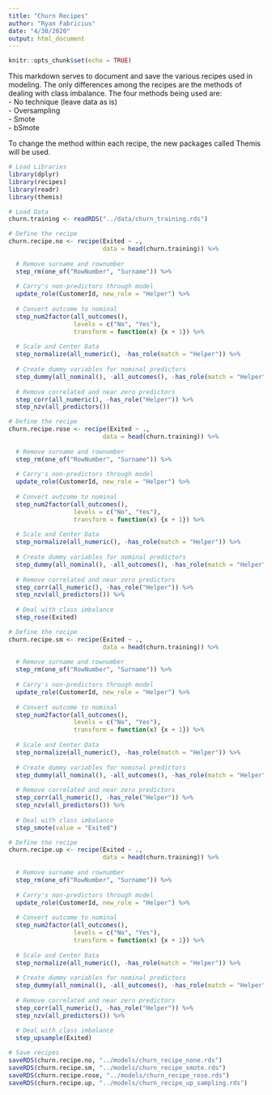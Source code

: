 ```yaml
---
title: "Churn Recipes"
author: "Ryan Fabricius"
date: "4/30/2020"
output: html_document
---
```


```r
knitr::opts_chunk$set(echo = TRUE)
```

This markdown serves to document and save the various recipes used in modeling. The only differences among the recipes are the methods of dealing with class imbalance. The four methods being used are:  
- No technique (leave data as is)  
- Oversampling  
- Smote  
- bSmote  

To change the method within each recipe, the new packages called Themis will be used.

```r
# Load Libraries
library(dplyr)
library(recipes)
library(readr)
library(themis)
```

```r
# Load Data
churn.training <- readRDS("../data/churn_training.rds")
```

```r
# Define the recipe
churn.recipe.no <- recipe(Exited ~ ., 
                          data = head(churn.training)) %>% 
  
  # Remove surname and rownumber
  step_rm(one_of("RowNumber", "Surname")) %>% 
  
  # Carry's non-predictors through model
  update_role(CustomerId, new_role = "Helper") %>% 
  
  # Convert outcome to nominal
  step_num2factor(all_outcomes(), 
                  levels = c("No", "Yes"),
                  transform = function(x) {x + 1}) %>% 
  
  # Scale and Center Data
  step_normalize(all_numeric(), -has_role(match = "Helper")) %>% 
  
  # Create dummy variables for nominal predictors
  step_dummy(all_nominal(), -all_outcomes(), -has_role(match = "Helper")) %>% 
  
  # Remove correlated and near zero predictors
  step_corr(all_numeric(), -has_role("Helper")) %>% 
  step_nzv(all_predictors())
```

```r
# Define the recipe
churn.recipe.rose <- recipe(Exited ~ ., 
                          data = head(churn.training)) %>% 
  
  # Remove surname and rownumber
  step_rm(one_of("RowNumber", "Surname")) %>% 
  
  # Carry's non-predictors through model
  update_role(CustomerId, new_role = "Helper") %>% 
  
  # Convert outcome to nominal
  step_num2factor(all_outcomes(), 
                  levels = c("No", "Yes"),
                  transform = function(x) {x + 1}) %>% 
  
  # Scale and Center Data
  step_normalize(all_numeric(), -has_role(match = "Helper")) %>% 
  
  # Create dummy variables for nominal predictors
  step_dummy(all_nominal(), -all_outcomes(), -has_role(match = "Helper")) %>% 
  
  # Remove correlated and near zero predictors
  step_corr(all_numeric(), -has_role("Helper")) %>% 
  step_nzv(all_predictors()) %>% 
  
  # Deal with class imbalance
  step_rose(Exited)
```

```r
# Define the recipe
churn.recipe.sm <- recipe(Exited ~ ., 
                          data = head(churn.training)) %>% 
  
  # Remove surname and rownumber
  step_rm(one_of("RowNumber", "Surname")) %>% 
  
  # Carry's non-predictors through model
  update_role(CustomerId, new_role = "Helper") %>% 
  
  # Convert outcome to nominal
  step_num2factor(all_outcomes(), 
                  levels = c("No", "Yes"),
                  transform = function(x) {x + 1}) %>% 
  
  # Scale and Center Data
  step_normalize(all_numeric(), -has_role(match = "Helper")) %>% 
  
  # Create dummy variables for nominal predictors
  step_dummy(all_nominal(), -all_outcomes(), -has_role(match = "Helper")) %>% 
  
  # Remove correlated and near zero predictors
  step_corr(all_numeric(), -has_role("Helper")) %>% 
  step_nzv(all_predictors()) %>% 
  
  # Deal with class imbalance
  step_smote(value = "Exited")
```

```r
# Define the recipe
churn.recipe.up <- recipe(Exited ~ ., 
                          data = head(churn.training)) %>% 
  
  # Remove surname and rownumber
  step_rm(one_of("RowNumber", "Surname")) %>% 
  
  # Carry's non-predictors through model
  update_role(CustomerId, new_role = "Helper") %>% 
  
  # Convert outcome to nominal
  step_num2factor(all_outcomes(), 
                  levels = c("No", "Yes"),
                  transform = function(x) {x + 1}) %>% 
  
  # Scale and Center Data
  step_normalize(all_numeric(), -has_role(match = "Helper")) %>% 
  
  # Create dummy variables for nominal predictors
  step_dummy(all_nominal(), -all_outcomes(), -has_role(match = "Helper")) %>% 
  
  # Remove correlated and near zero predictors
  step_corr(all_numeric(), -has_role("Helper")) %>% 
  step_nzv(all_predictors()) %>% 
  
  # Deal with class imbalance
  step_upsample(Exited)
```

```r
# Save recipes
saveRDS(churn.recipe.no, "../models/churn_recipe_none.rds")
saveRDS(churn.recipe.sm, "../models/churn_recipe_smote.rds")
saveRDS(churn.recipe.rose, "../models/churn_recipe_rose.rds")
saveRDS(churn.recipe.up, "../models/churn_recipe_up_sampling.rds")
```



















